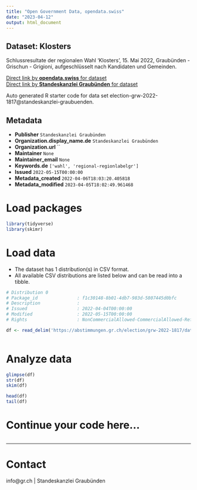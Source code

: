 ```yaml
---
title: "Open Government Data, opendata.swiss"
date: "2023-04-12"
output: html_document
---
```


## Dataset: Klosters

Schlussresultate der regionalen Wahl 'Klosters', 15. Mai 2022, Graubünden - Grischun - Grigioni, aufgeschlüsselt nach Kandidaten und Gemeinden.

[Direct link by **opendata.swiss** for dataset](https://opendata.swiss/de/dataset/klosters)<br>
[Direct link by **Standeskanzlei Graubünden** for dataset](https://abstimmungen.gr.ch/election/grw-2022-1817/data)

Auto generated R starter code for data set election-grw-2022-1817@standeskanzlei-graubuenden.

## Metadata

- **Publisher** `Standeskanzlei Graubünden`
- **Organization.display_name.de** `Standeskanzlei Graubünden`
- **Organization.url** ``
- **Maintainer** `None`
- **Maintainer_email** `None`
- **Keywords.de** `['wahl', 'regional-regionlabelgr']`
- **Issued** `2022-05-15T00:00:00`
- **Metadata_created** `2022-04-06T18:03:20.405818`
- **Metadata_modified** `2023-04-05T18:02:49.961468`


# Load packages

```r

library(tidyverse)
library(skimr)

```

# Load data

-   The dataset has 1 distribution(s) in CSV format.
-   All available CSV distributions are listed below and can be read into a tibble.

```r

# Distribution 0
# Package_id               : f1c30148-8b01-4db7-983d-5807445d0bfc
# Description              : 
# Issued                   : 2022-04-04T00:00:00
# Modified                 : 2022-05-15T00:00:00
# Rights                   : NonCommercialAllowed-CommercialAllowed-ReferenceRequired

df <- read_delim('https://abstimmungen.gr.ch/election/grw-2022-1817/data-csv')



```

# Analyze data

```r

glimpse(df)
str(df)
skim(df)

head(df)
tail(df)

```

# Continue your code here...

```r

```

------------------------------------------------------------------------

# Contact

info@gr.ch | Standeskanzlei Graubünden
